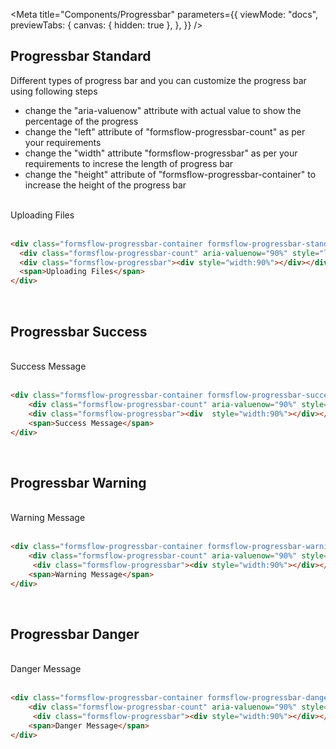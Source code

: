
<Meta
  title="Components/Progressbar"
  parameters={{
    viewMode: "docs",
    previewTabs: {
      canvas: { hidden: true },
    },
  }}
/>


 
## Progressbar    Standard
 <p>Different types of progress bar and you can customize the progress bar using following steps</p>
 <ul>
 <li>change the "aria-valuenow" attribute with actual value to show the percentage of the progress</li>
 <li>change the "left" attribute of "formsflow-progressbar-count"  as per your requirements </li>
 <li>change the "width" attribute  "formsflow-progressbar"  as per your requirements to increse the length of progress bar </li>
 <li>change the "height" attribute of "formsflow-progressbar-container" to increase the height of the progress bar </li>
 </ul>
 <br/>
<div class="formsflow-progressbar-container formsflow-progressbar-standard" style={{height:"2px"}} >
    <div class="formsflow-progressbar-count" aria-valuenow="90%" style={{"left":"90%"}}></div>
     <div class="formsflow-progressbar">
        <div style={{"width":"90%"}}></div>
    </div>
    <span>Uploading Files</span>
</div>
<br/>

```html dark
<div class="formsflow-progressbar-container formsflow-progressbar-standard" style="height:2px" >
  <div class="formsflow-progressbar-count" aria-valuenow="90%" style="left:90%"></div>
  <div class="formsflow-progressbar"><div style="width:90%"></div></div>
  <span>Uploading Files</span>
</div>

```
<br/>

## Progressbar  Success

<br/>
<div class="formsflow-progressbar-container formsflow-progressbar-success" style={{height:"2px"}}>
    <div class="formsflow-progressbar-count" aria-valuenow="90%" style={{"left":"90%"}}></div>
     <div class="formsflow-progressbar">
       <div style={{"width":"90%"}}></div>
    </div>
    <span>Success Message</span>
</div>
<br/>

```html dark
<div class="formsflow-progressbar-container formsflow-progressbar-success" style="height:2px">
    <div class="formsflow-progressbar-count" aria-valuenow="90%" style="left:90%"></div>
    <div class="formsflow-progressbar"><div  style="width:90%"></div></div>
    <span>Success Message</span>
</div>

```
<br/>

## Progressbar  Warning

<br/>
<div class="formsflow-progressbar-container formsflow-progressbar-warning"  style={{height:"2px"}} >
    <div class="formsflow-progressbar-count" aria-valuenow="90%" style={{"left":"90%"}}></div>
     <div class="formsflow-progressbar">
       <div  style={{"width":"90%"}}></div>
    </div>
      <span>Warning Message</span>
</div>
<br/>

```html dark
<div class="formsflow-progressbar-container formsflow-progressbar-warning"  style="height:2px">
    <div class="formsflow-progressbar-count" aria-valuenow="90%" style="left:90%"></div>
     <div class="formsflow-progressbar"><div style="width:90%"></div></div>
    <span>Warning Message</span>
</div>

```
<br/>

## Progressbar  Danger

<br/>
<div class="formsflow-progressbar-container formsflow-progressbar-danger" style={{height:"2px"}}>
    <div class="formsflow-progressbar-count" aria-valuenow="90%" style={{"left":"90%"}}></div>
     <div class="formsflow-progressbar">
       <div style={{"width":"90%"}}></div>
    </div>
      <span>Danger Message</span>
</div>
<br/>


```html dark
<div class="formsflow-progressbar-container formsflow-progressbar-danger" style="height:2px">
    <div class="formsflow-progressbar-count" aria-valuenow="90%" style="left:90%"></div>
     <div class="formsflow-progressbar"><div style="width:90%"></div></div>
    <span>Danger Message</span>
</div>

```



